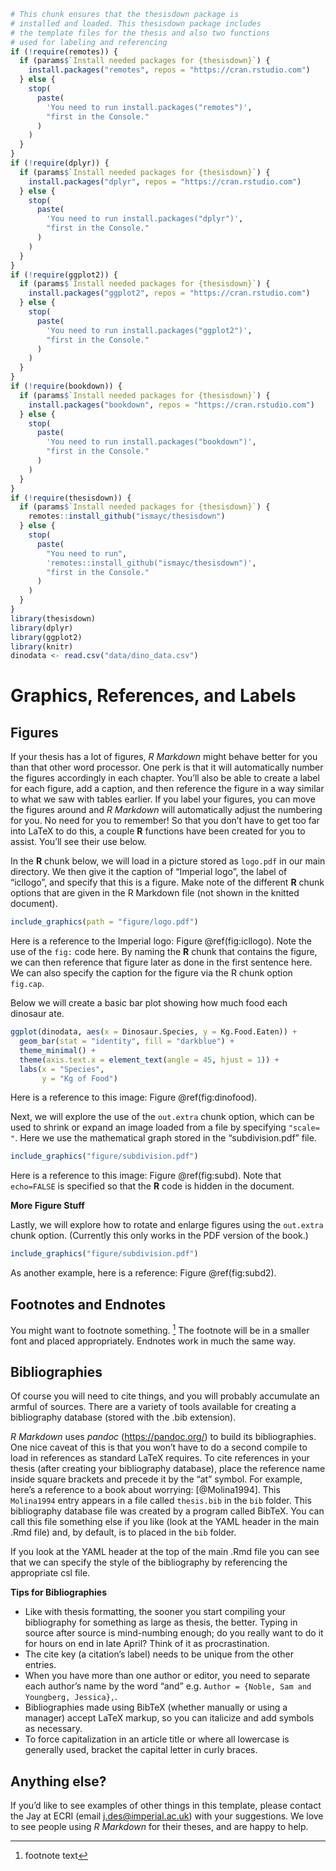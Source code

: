 ```r
# This chunk ensures that the thesisdown package is
# installed and loaded. This thesisdown package includes
# the template files for the thesis and also two functions
# used for labeling and referencing
if (!require(remotes)) {
  if (params$`Install needed packages for {thesisdown}`) {
    install.packages("remotes", repos = "https://cran.rstudio.com")
  } else {
    stop(
      paste(
        'You need to run install.packages("remotes")',
        "first in the Console."
      )
    )
  }
}
if (!require(dplyr)) {
  if (params$`Install needed packages for {thesisdown}`) {
    install.packages("dplyr", repos = "https://cran.rstudio.com")
  } else {
    stop(
      paste(
        'You need to run install.packages("dplyr")',
        "first in the Console."
      )
    )
  }
}
if (!require(ggplot2)) {
  if (params$`Install needed packages for {thesisdown}`) {
    install.packages("ggplot2", repos = "https://cran.rstudio.com")
  } else {
    stop(
      paste(
        'You need to run install.packages("ggplot2")',
        "first in the Console."
      )
    )
  }
}
if (!require(bookdown)) {
  if (params$`Install needed packages for {thesisdown}`) {
    install.packages("bookdown", repos = "https://cran.rstudio.com")
  } else {
    stop(
      paste(
        'You need to run install.packages("bookdown")',
        "first in the Console."
      )
    )
  }
}
if (!require(thesisdown)) {
  if (params$`Install needed packages for {thesisdown}`) {
    remotes::install_github("ismayc/thesisdown")
  } else {
    stop(
      paste(
        "You need to run",
        'remotes::install_github("ismayc/thesisdown")',
        "first in the Console."
      )
    )
  }
}
library(thesisdown)
library(dplyr)
library(ggplot2)
library(knitr)
dinodata <- read.csv("data/dino_data.csv")
```


# Graphics, References, and Labels {#ref-labels}


## Figures

If your thesis has a lot of figures, _R Markdown_ might behave better for you than that other word processor.  One perk is that it will automatically number the figures accordingly in each chapter.    You'll also be able to create a label for each figure, add a caption, and then reference the figure in a way similar to what we saw with tables earlier.  If you label your figures, you can move the figures around and _R Markdown_ will automatically adjust the numbering for you.  No need for you to remember!  So that you don't have to get too far into LaTeX to do this, a couple **R** functions have been created for you to assist.  You'll see their use below.

<!--
One thing that may be annoying is the way _R Markdown_ handles "floats" like tables and figures (it's really \LaTeX's fault). \LaTeX\ will try to find the best place to put your object based on the text around it and until you're really, truly done writing you should just leave it where it lies. There are some optional arguments specified in the options parameter of the `label` function.  If you need to shift your figure around, it might be good to look here on tweaking the options argument:  <https://en.wikibooks.org/wiki/LaTeX/Floats,_Figures_and_Captions>

If you need a graphic or tabular material to be part of the text, you can just put it inline. If you need it to appear in the list of figures or tables, it should be placed in a code chunk.
-->


In the **R** chunk below, we will load in a picture stored as `logo.pdf` in our main directory.  We then give it the caption of "Imperial logo", the label of "icllogo", and specify that this is a figure.  Make note of the different **R** chunk options that are given in the R Markdown file (not shown in the knitted document).

```r
include_graphics(path = "figure/logo.pdf")
```

<!-- Note the use of `out.width` as a chunk option here. The resulting
image is 20% of what the linewidth is in LaTeX. You can also center
the image using `fig.align="center"` as shown.-->

Here is a reference to the Imperial logo: Figure \@ref(fig:icllogo).  Note the use of the `fig:` code here.  By naming the **R** chunk that contains the figure, we can then reference that figure later as done in the first sentence here.  We can also specify the caption for the figure via the R chunk option `fig.cap`.

\clearpage

<!-- clearpage ends the page, and also dumps out all floats.
  Floats are things like tables and figures. -->
  
Below we will create a basic bar plot showing how much food each dinosaur ate.

```r
ggplot(dinodata, aes(x = Dinosaur.Species, y = Kg.Food.Eaten)) +
  geom_bar(stat = "identity", fill = "darkblue") +
  theme_minimal() +
  theme(axis.text.x = element_text(angle = 45, hjust = 1)) +
  labs(x = "Species", 
       y = "Kg of Food")
```

Here is a reference to this image: Figure \@ref(fig:dinofood).


\clearpage

Next, we will explore the use of the `out.extra` chunk option, which can be used to shrink or expand an image loaded from a file by specifying `"scale= "`. Here we use the mathematical graph stored in the "subdivision.pdf" file.

```r
include_graphics("figure/subdivision.pdf")
```

Here is a reference to this image: Figure \@ref(fig:subd).  Note that `echo=FALSE` is specified so that the **R** code is hidden in the document.

**More Figure Stuff**

Lastly, we will explore how to rotate and enlarge figures using the `out.extra` chunk option.  (Currently this only works in the PDF version of the book.)

```r
include_graphics("figure/subdivision.pdf")
```

As another example, here is a reference: Figure \@ref(fig:subd2).  

## Footnotes and Endnotes

You might want to footnote something. ^[footnote text] The footnote will be in a smaller font and placed appropriately. Endnotes work in much the same way.

## Bibliographies

Of course you will need to cite things, and you will probably accumulate an armful of sources. There are a variety of tools available for creating a bibliography database (stored with the .bib extension). 

_R Markdown_ uses _pandoc_ (<https://pandoc.org/>) to build its bibliographies.  One nice caveat of this is that you won't have to do a second compile to load in references as standard LaTeX requires. To cite references in your thesis (after creating your bibliography database), place the reference name inside square brackets and precede it by the "at" symbol.  For example, here's a reference to a book about worrying:  [@Molina1994].  This `Molina1994` entry appears in a file called `thesis.bib` in the `bib` folder.  This bibliography database file was created by a program called BibTeX.  You can call this file something else if you like (look at the YAML header in the main .Rmd file) and, by default, is to placed in the `bib` folder.  

If you look at the YAML header at the top of the main .Rmd file you can see that we can specify the style of the bibliography by referencing the appropriate csl file.

<!-- Fill the rest of the page with the content below for the PDF version. -->

\vfill

**Tips for Bibliographies**

- Like with thesis formatting, the sooner you start compiling your bibliography for something as large as thesis, the better. Typing in source after source is mind-numbing enough; do you really want to do it for hours on end in late April? Think of it as procrastination.
- The cite key (a citation's label) needs to be unique from the other entries.
- When you have more than one author or editor, you need to separate each author's name by the word "and" e.g. `Author = {Noble, Sam and Youngberg, Jessica},`.
- Bibliographies made using BibTeX (whether manually or using a manager) accept LaTeX markup, so you can italicize and add symbols as necessary.
- To force capitalization in an article title or where all lowercase is generally used, bracket the capital letter in curly braces.

## Anything else?

If you'd like to see examples of other things in this template, please contact the Jay at ECRI (email <j.des@imperial.ac.uk>) with your suggestions. We love to see people using _R Markdown_ for their theses, and are happy to help.

